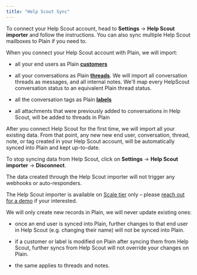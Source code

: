 ```yaml
---
title: "Help Scout Sync"
---
```


To connect your Help Scout account, head to **Settings** → **Help Scout importer** and follow the instructions.
You can also sync multiple Help Scout mailboxes to Plain if you need to.

When you connect your Help Scout account with Plain, we will import:

* all your end users as Plain [**customers**](/api-reference/graphql/customers)

* all your conversations as Plain [**threads**](/api-reference/graphql/threads). We will import all conversation threads as messages, and all internal notes. We'll map every HelpScout conversation status to an equivalent Plain thread status.

* all the conversation tags as Plain [**labels**](/api-reference/graphql/labels)

* all attachments that were previously added to conversations in Help Scout, will be added to threads in Plain

After you connect Help Scout for the first time, we will import all your existing data.
From that point, any new new end user, conversation, thread, note, or tag created in your
Help Scout account, will be automatically synced into Plain and kept up-to-date.

To stop syncing data from Help Scout, click on **Settings** → **Help Scout importer** -> **Disconnect**.

<Info>
  The data created through the Help Scout importer will not trigger any webhooks or auto-responders.
</Info>

The Help Scout importer is available on [Scale tier](https://www.plain.com/pricing) only – please [reach out for a demo](https://38j36lhg2hq.typeform.com/to/zRvsFJPO) if your interested.

<Note>
  We will only create new records in Plain, we will never update existing ones:

  * once an end user is synced into Plain, further changes to that end user in Help Scout (e.g. changing their name) will not be synced into Plain.

  * if a customer or label is modified on Plain after syncing them from Help Scout, further syncs from Help Scout will not override your changes on Plain.

  * the same applies to threads and notes.
</Note>